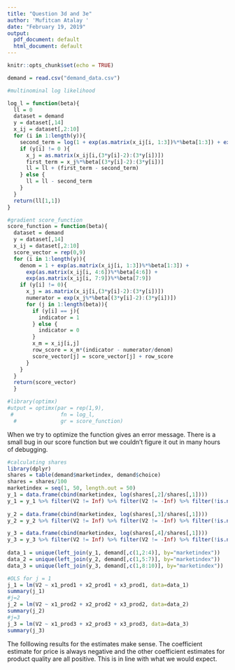 ```yaml
---
title: "Question 3d and 3e"
author: 'Mufitcan Atalay '
date: "February 19, 2019"
output:
  pdf_document: default
  html_document: default
---
```


```r
knitr::opts_chunk$set(echo = TRUE)
```


```r

demand = read.csv("demand_data.csv")

#multinominal log likelihood

log_l = function(beta){
  ll = 0 
  dataset = demand
  y = dataset[,14]
  x_ij = dataset[,2:10]
  for (i in 1:length(y)){
    second_term = log(1 + exp(as.matrix(x_ij[i, 1:3])%*%beta[1:3]) + exp(as.matrix(x_ij[i, 4:6])%*%beta[4:6]) + exp(as.matrix(x_ij[i, 7:9])%*%beta[7:9]))
    if (y[i] != 0 ){
      x_j = as.matrix(x_ij[i,(3*y[i]-2):(3*y[i])])
      first_term = x_j%*%beta[(3*y[i]-2):(3*y[i])]
      ll = ll + (first_term - second_term) 
    } else {
      ll = ll - second_term
    }
  } 
  return(ll[1,1])
}

#gradient score_function
score_function = function(beta){
  dataset = demand
  y = dataset[,14]
  x_ij = dataset[,2:10]
  score_vector = rep(0,9)
  for (i in 1:length(y)){
    denom = 1 + exp(as.matrix(x_ij[i, 1:3])%*%beta[1:3]) + 
      exp(as.matrix(x_ij[i, 4:6])%*%beta[4:6]) + 
      exp(as.matrix(x_ij[i, 7:9])%*%beta[7:9])
    if (y[i] != 0){
      x_j = as.matrix(x_ij[i,(3*y[i]-2):(3*y[i])])
      numerator = exp(x_j%*%beta[(3*y[i]-2):(3*y[i])])
      for (j in 1:length(beta)){
        if (y[i] == j){
          indicator = 1
        } else {
          indicator = 0
        }
        x_m = x_ij[i,j]
        row_score = x_m*(indicator - numerator/denom)
        score_vector[j] = score_vector[j] + row_score
      } 
    } 
  }
  return(score_vector)
  }

#library(optimx)
#utput = optimx(par = rep(1,9),
 #               fn = log_l,
  #              gr = score_function)

```
When we try to optimize the function gives an error message. There is a small bug in our score function but we couldn't figure it out in many hours of debugging. 

```r
#calculating shares
library(dplyr)
shares = table(demand$marketindex, demand$choice)
shares = shares/100
marketindex = seq(1, 50, length.out = 50)
y_1 = data.frame(cbind(marketindex, log(shares[,2]/shares[,1])))
y_1 = y_1 %>% filter(V2 != Inf) %>% filter(V2 != -Inf) %>% filter(!is.na(V2))
  
y_2 = data.frame(cbind(marketindex, log(shares[,3]/shares[,1])))
y_2 = y_2 %>% filter(V2 != Inf) %>% filter(V2 != -Inf) %>% filter(!is.na(V2))

y_3 = data.frame(cbind(marketindex, log(shares[,4]/shares[,1])))
y_3 = y_3 %>% filter(V2 != Inf) %>% filter(V2 != -Inf) %>% filter(!is.na(V2))
    
data_1 = unique(left_join(y_1, demand[,c(1,2:4)], by="marketindex"))
data_2 = unique(left_join(y_2, demand[,c(1,5:7)], by="marketindex"))
data_3 = unique(left_join(y_3, demand[,c(1,8:10)], by="marketindex"))

#OLS for j = 1
j_1 = lm(V2 ~ x1_prod1 + x2_prod1 + x3_prod1, data=data_1) 
summary(j_1)
#j=2
j_2 = lm(V2 ~ x1_prod2 + x2_prod2 + x3_prod2, data=data_2) 
summary(j_2)
#j=3
j_3 = lm(V2 ~ x1_prod3 + x2_prod3 + x3_prod3, data=data_3) 
summary(j_3)
```
The folllowing results for the estimates make sense. The coefficient estimate for price is always negative and the other coefficient estimates for product quality are all positive. This is in line with what we would expect.
